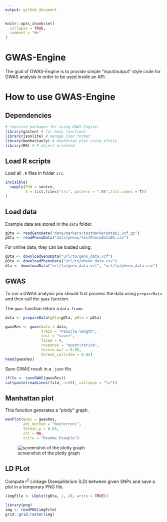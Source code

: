 ```yaml
---
output: github_document
---
```


<!-- README.md is generated from README.Rmd. Please edit that file -->

```r
knitr::opts_chunk$set(
  collapse = TRUE,
  comment = "#>"
)
```

# GWAS-Engine

<!-- badges: start -->
<!-- badges: end -->

The goal of GWAS-Engine is to provide simple "input/output" style code for GWAS analysis in order to be used inside an API.


# How to use GWAS-Engine


## Dependencies

```r
# required packages for using GWAS-Engine:
library(gaston) # for many functions
library(jsonlite) # manage json format
library(manhattanly) # manhattan plot using plotly
library(R6) # R object oriented
```

## Load R scripts

Load all `.R` files in folder `src`.
 
```r
invisible(
  sapply(FUN = source,
         X = list.files("src", pattern = ".R$",full.names = T))
)
```


## Load data

Example data are stored in the `data` folder.

```r
gDta <- readGenoData("data/markers/testMarkerData01.vcf.gz")
pDta <- readPhenoData("data/pheno/testPhenoData01.csv")
```

For online data, they can be loaded using:

```r
gDta <- downloadGenoData("url/to/geno_data.vcf")
pDta <- downloadPhenoData("url/to/pheno_data.csv")
dta <- downloadData("url/to/geno_data.vcf", "url/to/pheno_data.csv")
```


## GWAS

To run a GWAS analysis you should first process the data using `prepareData` and then call the `gwas` function.

The `gwas` function return a `data.frame`.

```r
data <- prepareData(gDta=gDta, pDta = pDta)

gwasRes <- gwas(data = data,
                trait = "Panicle.length",
                test = "score",
                fixed = 0,
                response = "quantitative",
                thresh_maf = 0.05,
                thresh_callrate = 0.95)
head(gwasRes)
```


Save GWAS result in a `.json` file.

```r
(file <- saveGWAS(gwasRes))
cat(paste(readLines(file, n=20), collapse = "\n"))
```

## Manhattan plot

This function generates a "plotly" graph.

```r
manPlot(gwas = gwasRes,
        adj_method = "bonferroni",
        thresh_p = 0.05,
        chr = NA,
        title = "Readme Example")
```
![screenshot of the plotly graph](README_files/manPlot.png)




## LD PLot

Compute $r^2$ Linkage Disequilibrium (LD) between given SNPs and save a plot in a temporary PNG file.

```r
(imgFile <- LDplot(gDta, 1, 20, write = TRUE))
```


```r
library(png)
img <- readPNG(imgFile)
grid::grid.raster(img)
```
